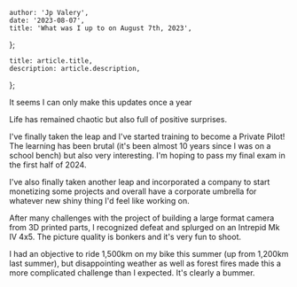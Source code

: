 

	author: 'Jp Valery',
	date: '2023-08-07',
	title: 'What was I up to on August 7th, 2023',
};

	title: article.title,
	description: article.description,
};


It seems I can only make this updates once a year

Life has remained chaotic but also full of positive surprises.

I've finally taken the leap and I've started training to become a Private Pilot! The learning has been brutal (it's been almost 10 years since I was on a school bench) but also very interesting. I'm hoping to pass my final exam in the first half of 2024.

I've also finally taken another leap and incorporated a company to start monetizing some projects and overall have a corporate umbrella for whatever new shiny thing I'd feel like working on.

After many challenges with the project of building a large format camera from 3D printed parts, I recognized defeat and splurged on an Intrepid Mk IV 4x5. The picture quality is bonkers and it's very fun to shoot.

I had an objective to ride 1,500km on my bike this summer (up from 1,200km last summer), but disappointing weather as well as forest fires made this a more complicated challenge than I expected. It's clearly a bummer.

